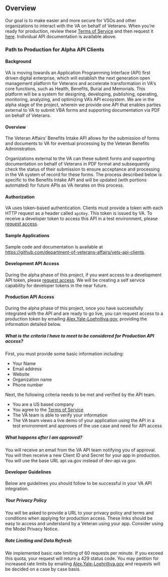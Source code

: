 ## Overview

Our goal is to make easier and more secure for VSOs and other organizations to interact with the VA on behalf of Veterans. When you’re ready for production, review these [Terms of Service](/#/explore/terms-of-service) and then request it [here](https://github.com/department-of-veterans-affairs/vets-api-clients/issues/new). Individual API documentation is available above. 

### Path to Production for Alpha API Clients

#### Background

 VA is moving towards an Application Programming Interface (API) first driven digital enterprise, which will establish the next generation open management platform for Veterans and accelerate transformation in VA's core functions, such as Health, Benefits, Burial and Memorials. This platform will be a system for designing, developing, publishing, operating, monitoring, analyzing, and optimizing VA’s API ecosystem. We are in the alpha stage of the project, wherein we provide one API that enables parties external to VA to submit VBA forms and supporting documentation via PDF on behalf of Veterans.

#### Overview

The Veteran Affairs’ Benefits Intake API allows for the submission of forms and documents to VA for eventual processing by the Veteran Benefits Administration.

Organizations external to the VA can these submit forms and supporting documentation on behalf of Veterans in PDF format and subsequently check the status of their submission to ensure acceptance and processing in the VA system of record for these forms. The process described below is specific to the Benefits Intake API and will be updated (with portions automated) for future APIs as VA iterates on this process. 

#### Authorization 

VA uses token-based authentication. Clients must provide a token with each HTTP request as a header called `apiKey`. This token is issued by VA. To receive a developer token to access this API in a test environment, please [request access](https://vacommunity.secure.force.com/survey/ExAM__AMAndAnswerCreationPage?paId=a2ft0000000VVnJ).

#### Sample Applications

Sample code and documentation is available at https://github.com/department-of-veterans-affairs/vets-api-clients.

#### Development API Access

During the alpha phase of this project, if you want access to a development API token, please [request access](https://vacommunity.secure.force.com/survey/ExAM__AMAndAnswerCreationPage?paId=a2ft0000000VVnJ). We will be creating a self service capability for developer tokens in the near future.

#### Production API Access

During the alpha phase of this project, once you have successfully integrated with the API and are ready to go live, you can request access to a production token by emailing Alex.Yale-Loehr@va.gov, providing the information detailed below.

##### What is the criteria I have to meet to be considered for Production API access?

First, you must provide some basic information including:

* Your Name
* Email address
* Website
* Organization name
* Phone number

Next, the following criteria needs to be met and verified by the API team.

* You are a US based company
* You agree to the [Terms of Service](/#/explore/terms-of-service)
* The VA team is able to verify your information
* The VA team views a live demo of your application using the API in a test environment and approves of the use case and need for API access

##### What happens after I am approved?

You will receive an email from the VA API team notifying you of approval. You will then receive a new Client ID and Secret for your app in production. You will use the base URL api.va.gov instead of dev-api.va.gov.

#### Developer Guidelines

Below are guidelines you should follow to be successful in your VA API integration.

##### Your Privacy Policy

You will be asked to provide a URL to your privacy policy and terms and conditions when applying for production access. These links should be easy to access and understand by a Veteran using your app. Consider using the Model Privacy Notice.

##### Rate Limiting and Data Refresh

We implemented basic rate limiting of 60 requests per minute. If you exceed this quota, your request will return a 429 status code. You may petition for increased rate limits by emailing Alex.Yale-Loehr@va.gov and requests will be decided on a case by case basis.
